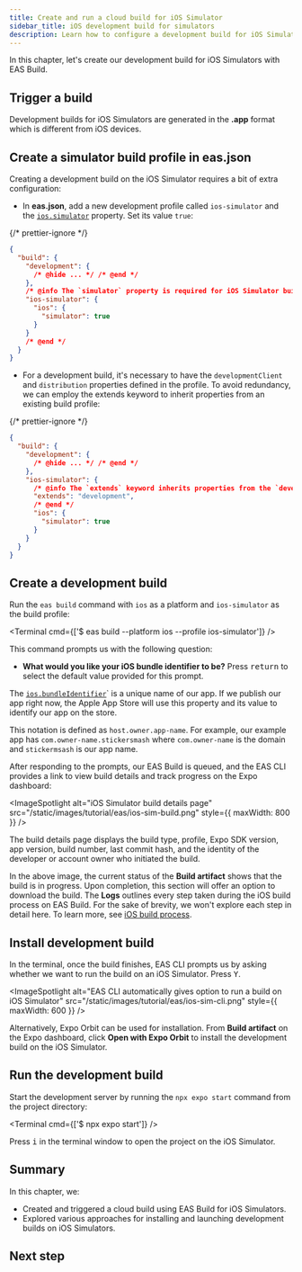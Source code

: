 ```yaml
---
title: Create and run a cloud build for iOS Simulator
sidebar_title: iOS development build for simulators
description: Learn how to configure a development build for iOS Simulators using EAS Build.
---
```



In this chapter, let's create our development build for iOS Simulators with EAS Build.

## Trigger a build

Development builds for iOS Simulators are generated in the **.app** format which is different from iOS devices.

<Step label="1">

## Create a simulator build profile in eas.json

Creating a development build on the iOS Simulator requires a bit of extra configuration:

- In **eas.json**, add a new development profile called `ios-simulator` and the [`ios.simulator`](/eas/json/#simulator) property. Set its value `true`:

{/* prettier-ignore */}
```json eas.json
{
  "build": {
    "development": {
      /* @hide ... */ /* @end */
    },
    /* @info The `simulator` property is required for iOS Simulator builds. */
    "ios-simulator": {
      "ios": {
        "simulator": true
      }
    }
    /* @end */
  }
}
```

- For a development build, it's necessary to have the `developmentClient` and `distribution` properties defined in the profile. To avoid redundancy, we can employ the extends keyword to inherit properties from an existing build profile:

{/* prettier-ignore */}
```json eas.json
{
  "build": {
    "development": {
      /* @hide ... */ /* @end */
    },
    "ios-simulator": {
      /* @info The `extends` keyword inherits properties from the `development` profile. */
      "extends": "development",
      /* @end */
      "ios": {
        "simulator": true
      }
    }
  }
}
```

</Step>

<Step label="2">

## Create a development build

Run the `eas build` command with `ios` as a platform and `ios-simulator` as the build profile:

<Terminal cmd={['$ eas build --platform ios --profile ios-simulator']} />

This command prompts us with the following question:

- **What would you like your iOS bundle identifier to be?** Press <kbd>return</kbd> to select the default value provided for this prompt.

<Collapsible summary="What is iOS bundle identifier?">

The [`ios.bundleIdentifier`](/versions/latest/config/app/#bundleidentifier)` is a unique name of our app. If we publish our app right now, the Apple App Store will use this property and its value to identify our app on the store.

This notation is defined as `host.owner.app-name`. For example, our example app has `com.owner-name.stickersmash` where `com.owner-name` is the domain and `stickermsash` is our app name.

</Collapsible>

After responding to the prompts, our EAS Build is queued, and the EAS CLI provides a link to view build details and track progress on the Expo dashboard:

<ImageSpotlight
  alt="iOS Simulator build details page"
  src="/static/images/tutorial/eas/ios-sim-build.png"
  style={{ maxWidth: 800 }}
/>

<Collapsible summary="What does a build details page contain?">

The build details page displays the build type, profile, Expo SDK version, app version, build number, last commit hash, and the identity of the developer or account owner who initiated the build.

In the above image, the current status of the **Build artifact** shows that the build is in progress. Upon completion, this section will offer an option to download the build. The **Logs** outlines every step taken during the iOS build process on EAS Build. For the sake of brevity, we won't explore each step in detail here. To learn more, see [iOS build process](/build-reference/ios-builds/).

</Collapsible>

</Step>

<Step label="3">

## Install development build

In the terminal, once the build finishes, EAS CLI prompts us by asking whether we want to run the build on an iOS Simulator. Press <kbd>Y</kbd>.

<ImageSpotlight
  alt="EAS CLI automatically gives option to run a build on iOS Simulator"
  src="/static/images/tutorial/eas/ios-sim-cli.png"
  style={{ maxWidth: 600 }}
/>

<Collapsible summary="Using Expo Orbit">

Alternatively, Expo Orbit can be used for installation. From **Build artifact** on the Expo dashboard, click **Open with Expo Orbit** to install the development build on the iOS Simulator.

</Collapsible>

</Step>

<Step label="5">

## Run the development build

Start the development server by running the `npx expo start` command from the project directory:

<Terminal cmd={['$ npx expo start']} />

Press <kbd>i</kbd> in the terminal window to open the project on the iOS Simulator.

</Step>

## Summary

In this chapter, we:

- Created and triggered a cloud build using EAS Build for iOS Simulators.
- Explored various approaches for installing and launching development builds on iOS Simulators.

## Next step

<BoxLink
  title="Configure multiple app variants"
  Icon={BookOpen02Icon}
  description="In the next chapter, learn how to configure our app config to install multiple app variants on a single device."
  href="/tutorial/eas/multiple-app-variants/"
/>
